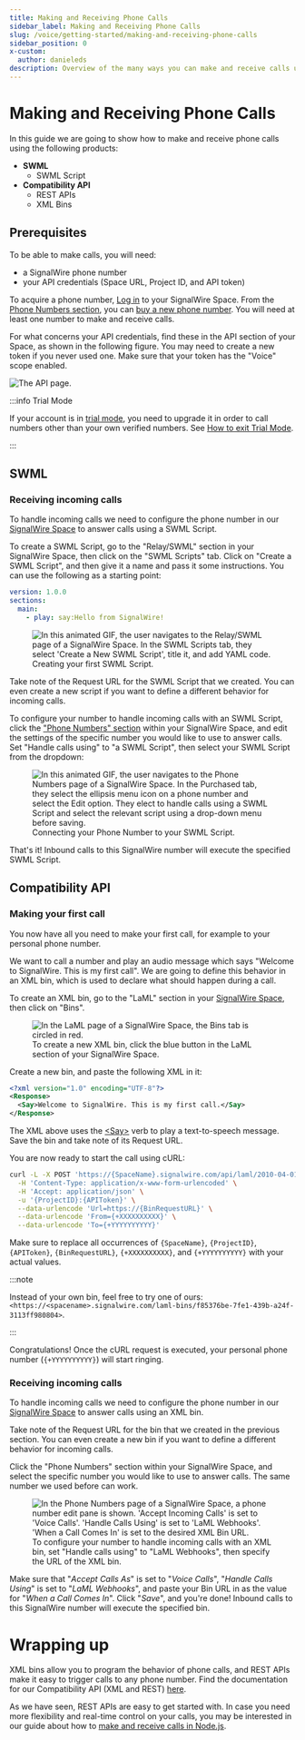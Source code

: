 ```yaml
---
title: Making and Receiving Phone Calls
sidebar_label: Making and Receiving Phone Calls
slug: /voice/getting-started/making-and-receiving-phone-calls
sidebar_position: 0
x-custom:
  author: danieleds
description: Overview of the many ways you can make and receive calls using SignalWire products.
---
```



# Making and Receiving Phone Calls

In this guide we are going to show how to make and receive phone calls using the following products:

- **SWML**
  - SWML Script
- **Compatibility API**
  - REST APIs
  - XML Bins

## Prerequisites

To be able to make calls, you will need:

- a SignalWire phone number
- your API credentials (Space URL, Project ID, and API token)

To acquire a phone number, [Log in](https://signalwire.com/signin) to your SignalWire Space. From the [Phone Numbers section](https://my.signalwire.com/?phone_numbers), you can [buy a new phone number](/platform/phone-numbers/getting-started/buying-a-phone-number). You will need at least one number to make and receive calls.

For what concerns your API credentials, find these in the API section of your Space, as shown in the following figure. You may need to create a new token if you never used one. Make sure that your token has the "Voice" scope enabled.

<Frame caption="You can find your Project ID and Token from the API tab in your SignalWire Space. Make sure your token has the 'Voice' scope enabled.">

![The API page.](@image/dashboard/credentials/api-credentials.webP)

</Frame>


:::info Trial Mode

If your account is in [trial mode](/platform/dashboard/guides/trial-mode), you need to upgrade it
in order to call numbers other than your own verified numbers. See [How to exit Trial Mode](/platform/dashboard/guides/trial-mode).

:::

## SWML

### Receiving incoming calls

To handle incoming calls we need to configure the phone number in our
[SignalWire Space](https://signalwire.com/signin) to answer calls using a SWML Script.

To create a SWML Script, go to the "Relay/SWML" section in your SignalWire Space, then click on the "SWML Scripts" tab. Click on "Create a SWML Script", and then give it a name and pass it some instructions. You can use the following as a starting point:

```yaml andJson
version: 1.0.0
sections:
  main:
    - play: say:Hello from SignalWire!
```

<figure>
  <img
    className="img-800"
    src={require("./first-swml-script.webp").default}
    alt="In this animated GIF, the user navigates to the Relay/SWML page of a SignalWire Space. In the SWML Scripts tab, they select 'Create a New SWML Script', title it, and add YAML code."
  />
  <figcaption>Creating your first SWML Script.</figcaption>
</figure>

Take note of the Request URL for the SWML Script that we created. You can even create a new script if you want to define a different behavior for incoming calls.

To configure your number to handle incoming calls with an SWML Script, click the ["Phone Numbers" section](https://my.signalwire.com/?phone_numbers) within your SignalWire Space, and edit the settings of the specific number you would like to use to answer calls. Set "Handle calls using" to "a SWML Script", then select your SWML Script from the dropdown:

<figure>
  <img
    className="img-800"
    src={require("./attach-phone-number.webp").default}
    alt="In this animated GIF, the user navigates to the Phone Numbers page of a SignalWire Space. In the Purchased tab, they select the ellipsis menu icon on a phone number and select the Edit option. They elect to handle calls using a SWML Script and select the relevant script using a drop-down menu before saving."
  />
  <figcaption>Connecting your Phone Number to your SWML Script.</figcaption>
</figure>

That's it! Inbound calls to this SignalWire number will execute the specified SWML Script.

## Compatibility API

### Making your first call

You now have all you need to make your first call, for example to your personal phone number.

We want to call a number and play an audio message which says "Welcome to
SignalWire. This is my first call". We are going to define this behavior in an
XML bin, which is used to declare what should happen during a call.

To create an XML bin, go to the "LaML" section in your [SignalWire Space](https://signalwire.com/signin), then click on "Bins".

<figure>
  <img
    className="img-800"
    src={
      require("@site/docs/home/products/voice/getting-started/how-to-set-up-voicemail/xml-bins.webP")
        .default
    }
    alt="In the LaML page of a SignalWire Space, the Bins tab is circled in red."
  />
  <figcaption>
    To create a new XML bin, click the blue button in the LaML section of your SignalWire
    Space.
  </figcaption>
</figure>

Create a new bin, and paste the following XML in it:

```xml
<?xml version="1.0" encoding="UTF-8"?>
<Response>
  <Say>Welcome to SignalWire. This is my first call.</Say>
</Response>
```

The XML above uses the [&lt;Say>](/compatibility-api/cxml/voice/say)
verb to play a text-to-speech message. Save the bin and take note of its Request
URL.

You are now ready to start the call using cURL:

```bash
curl -L -X POST 'https://{SpaceName}.signalwire.com/api/laml/2010-04-01/Accounts/{ProjectID}/Calls' \
  -H 'Content-Type: application/x-www-form-urlencoded' \
  -H 'Accept: application/json' \
  -u '{ProjectID}:{APIToken}' \
  --data-urlencode 'Url=https://{BinRequestURL}' \
  --data-urlencode 'From={+XXXXXXXXXX}' \
  --data-urlencode 'To={+YYYYYYYYYY}'
```

Make sure to replace all occurrences of `{SpaceName}`, `{ProjectID}`,
`{APIToken}`, `{BinRequestURL}`, `{+XXXXXXXXXX}`, and `{+YYYYYYYYYY}` with
your actual values.

:::note

Instead of your own bin, feel free to try one of ours: `<https://<spacename>.signalwire.com/laml-bins/f85376be-7fe1-439b-a24f-3113ff980804>`.

:::

Congratulations! Once the cURL request is executed, your personal phone number
(`{+YYYYYYYYYY}`) will start ringing.

### Receiving incoming calls

To handle incoming calls we need to configure the phone number in our
[SignalWire Space](https://signalwire.com/signin) to answer calls using an XML
bin.

Take note of the Request URL for the bin that we created in the previous
section. You can even create a new bin if you want to define a different
behavior for incoming calls.

Click the "Phone Numbers" section within your SignalWire Space, and select the specific number you would like to use to answer calls. The same number we used before can work.

<figure>
  <img
    className="img-800"
    src={
      require("@site/docs/home/products/voice/getting-started/how-to-set-up-voicemail/number-bin-config.webP")
        .default
    }
    alt="In the Phone Numbers page of a SignalWire Space, a phone number edit pane is shown. 'Accept Incoming Calls' is set to 'Voice Calls'. 'Handle Calls Using' is set to 'LaML Webhooks'. 'When a Call Comes In' is set to the desired XML Bin URL."
  />
  <figcaption>
    To configure your number to handle incoming calls with an XML bin, set "Handle calls
    using" to "LaML Webhooks", then specify the URL of the XML bin.
  </figcaption>
</figure>

Make sure that "_Accept Calls As_" is set to "_Voice Calls_", "_Handle Calls Using_" is set to "_LaML Webhooks_", and paste your Bin URL in as the value for "_When a Call Comes In_". Click "_Save_", and you're done! Inbound calls to this SignalWire number will execute the specified bin.

# Wrapping up

XML bins allow you to program the behavior of phone calls, and REST APIs make it
easy to trigger calls to any phone number. Find the documentation for our
Compatibility API (XML and REST) [here](docs/compatibility-api/cxml/index.mdx).

As we have seen, REST APIs are easy to get started with. In case you need more
flexibility and real-time control on your calls, you may be interested in our
guide about how to [make and receive calls in Node.js](/sdks/reference/realtime-sdk/guides/voice/first-steps-with-voice).
